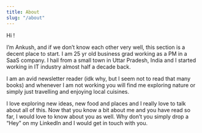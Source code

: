 ```yaml
---
title: About
slug: "/about"
---
```


Hi !

I’m Ankush, and if we don’t know each other very well, this section is a decent place to start. I am 25 yr old business grad working as a PM in a SaaS company. I hail from a small town in Uttar Pradesh, India and I started working in IT industry almost half a decade back.

I am an avid newsletter reader (idk why, but I seem not to read that many books) and whenever I am not working you will find me exploring nature or simply just travelling and enjoying local cuisines.

I love exploring new ideas, new food and places and I really love to talk about all of this. Now that you know a bit about me and you have read so far, I would love to know about you as well.
Why don’t you simply drop a “Hey” on my LinkedIn and I would get in touch with you.